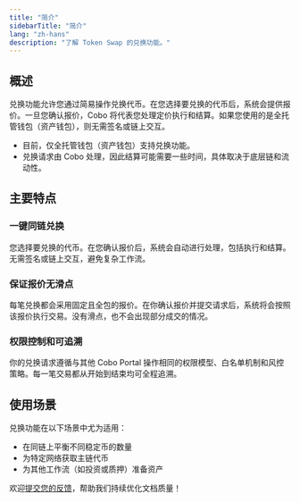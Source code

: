 ```yaml
---
title: "简介"
sidebarTitle: "简介"
lang: "zh-hans"
description: "了解 Token Swap 的兑换功能。"
---
```


## 概述
兑换功能允许您通过简易操作兑换代币。在您选择要兑换的代币后，系统会提供报价。一旦您确认报价，Cobo 将代表您处理定价执行和结算。如果您使用的是全托管钱包（资产钱包），则无需签名或链上交互。

<Note><ul><li>目前，仅全托管钱包（资产钱包）支持兑换功能。</li><li>兑换请求由 Cobo 处理，因此结算可能需要一些时间，具体取决于底层链和流动性。</li></ul></Note>

## 主要特点

### 一键同链兑换  
您选择要兑换的代币。在您确认报价后，系统会自动进行处理，包括执行和结算。无需签名或链上交互，避免复杂工作流。

### 保证报价无滑点
每笔兑换都会采用固定且全包的报价。在你确认报价并提交请求后，系统将会按照该报价执行交易。没有滑点，也不会出现部分成交的情况。

### 权限控制和可追溯
你的兑换请求遵循与其他 Cobo Portal 操作相同的权限模型、白名单机制和风控策略。每一笔交易都从开始到结束均可全程追溯。

## 使用场景

兑换功能在以下场景中尤为适用：
- 在同链上平衡不同稳定币的数量
- 为特定网络获取主链代币
- 为其他工作流（如投资或质押）准备资产

<Tip>欢迎[提交您的反馈](https://forms.zohopublic.com/cobo/form/DocumentFeedbackForm/formperma/QvLOhxJv1_JMsJ-1dleZ8Itb_7rzN-LtgvsDdxosoVI?referrername=manuals)，帮助我们持续优化文档质量！</Tip>